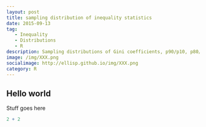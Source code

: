 ```yaml
---
layout: post
title: sampling distribution of inequality statistics
date: 2015-09-13
tag: 
   - Inequality
   - Distributions
   - R
description: Sampling distributions of Gini coefficients, p90/p10, p80/p10, top 10%, top 1% and top 0.1%
image: /img/XXX.png
socialimage: http://ellisp.github.io/img/XXX.png
category: R
---
```


## Hello world

Stuff goes here

```r
2 + 2

```

